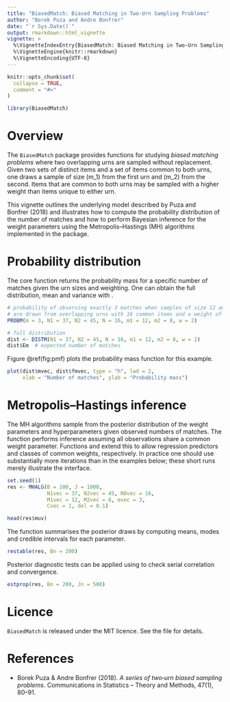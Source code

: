 ```yaml
---
title: "BiasedMatch: Biased Matching in Two‑Urn Sampling Problems"
author: "Borek Puza and Andre Bonfrer"
date: "`r Sys.Date()`"
output: rmarkdown::html_vignette
vignette: >
  %\VignetteIndexEntry{BiasedMatch: Biased Matching in Two‑Urn Sampling Problems}
  %\VignetteEngine{knitr::rmarkdown}
  %\VignetteEncoding{UTF-8}
---
```


```r
knitr::opts_chunk$set(
  collapse = TRUE,
  comment = "#>"
)
```

```r
library(BiasedMatch)
```

# Overview

The `BiasedMatch` package provides functions for studying *biased
matching problems* where two overlapping urns are sampled without
replacement.  Given two sets of distinct items and a set of items common
to both urns, one draws a sample of size \(m_1\) from the first urn and
\(m_2\) from the second.  Items that are common to both urns may be
sampled with a higher weight than items unique to either urn.

This vignette outlines the underlying model described by Puza and
Bonfrer (2018) and illustrates how to compute the probability
distribution of the number of matches and how to perform Bayesian
inference for the weight parameters using the Metropolis–Hastings (MH)
algorithms implemented in the package.

# Probability distribution

The core function \code{PROBM()} returns the probability mass for a
specific number of matches given the urn sizes and weighting.  One can
obtain the full distribution, mean and variance with \code{DISTM()}.

```r
# probability of observing exactly 3 matches when samples of size 12 and 8
# are drawn from overlapping urns with 16 common items and a weight of 2
PROBM(m = 3, N1 = 37, N2 = 45, N = 16, m1 = 12, m2 = 8, w = 2)

# full distribution
dist <- DISTM(N1 = 37, N2 = 45, N = 16, m1 = 12, m2 = 8, w = 2)
dist$Em  # expected number of matches
```

Figure \@ref(fig:pmf) plots the probability mass function for this
example.

```r
plot(dist$mvec, dist$fmvec, type = "h", lwd = 2,
     xlab = "Number of matches", ylab = "Probability mass")
```

# Metropolis–Hastings inference

The MH algorithms sample from the posterior distribution of the weight
parameters and hyperparameters given observed numbers of matches.  The
function \code{MHALG()} performs inference assuming all observations
share a common weight parameter.  Functions \code{RMMHALG()} and
\code{SMRMMHALG()} extend this to allow regression predictors and
classes of common weights, respectively.  In practice one should use
substantially more iterations than in the examples below; these short
runs merely illustrate the interface.

```r
set.seed(1)
res <- MHALG(B = 100, J = 1000,
             N1vec = 37, N2vec = 45, N0vec = 16,
             M1vec = 12, M2vec = 8, mvec = 3,
             Cvec = 1, del = 0.1)

head(res$muv)
```

The function \code{restable()} summarises the posterior draws by
computing means, modes and credible intervals for each parameter.

```r
restable(res, Bn = 200)
```

Posterior diagnostic tests can be applied using \code{estprop()} to
check serial correlation and convergence.

```r
estprop(res, Bn = 200, Jn = 500)
```

# Licence

`BiasedMatch` is released under the MIT licence.  See the
\file{LICENSE} file for details.

# References

- Borek Puza & Andre Bonfrer (2018). *A series of two‑urn biased sampling
  problems*. Communications in Statistics – Theory and Methods,
  47(1), 80–91.
